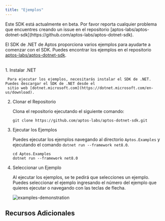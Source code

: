 ```yaml
---
title: "Ejemplos"
---
```



<Aside type="caution" emoji="❗">
  Este SDK está actualmente en beta. Por favor reporta cualquier problema que encuentres
  creando un issue en el repositorio
  [aptos-labs/aptos-dotnet-sdk](https://github.com/aptos-labs/aptos-dotnet-sdk).
</Aside>

El SDK de .NET de Aptos proporciona varios ejemplos para ayudarte a comenzar con el SDK. Puedes encontrar los ejemplos en el
repositorio [aptos-labs/aptos-dotnet-sdk](https://github.com/aptos-labs/aptos-dotnet-sdk).

<br />

<LinkCard href="https://github.com/aptos-labs/aptos-dotnet-sdk/tree/main/Aptos.Examples" title="Ejemplos del SDK de .NET de Aptos" description="Aplicaciones de ejemplo para el SDK de .NET." target="_blank" />

<Steps>
  1. Instalar .NET

     Para ejecutar los ejemplos, necesitarás instalar el SDK de .NET. Puedes descargar el SDK de .NET desde el
     sitio web [dotnet.microsoft.com](https://dotnet.microsoft.com/en-us/download).

  2. Clonar el Repositorio

     Clona el repositorio ejecutando el siguiente comando:

     ```shellscript
     git clone https://github.com/aptos-labs/aptos-dotnet-sdk.git
     ```

  3. Ejecutar los Ejemplos

     Puedes ejecutar los ejemplos navegando al directorio `Aptos.Examples` y ejecutando el
     comando `dotnet run --framework net8.0`.

     ```shellscript
     cd Aptos.Examples
     dotnet run --framework net8.0
     ```

  4. Seleccionar un Ejemplo

     Al ejecutar los ejemplos, se te pedirá que selecciones un ejemplo. Puedes seleccionar el ejemplo
     ingresando el número del ejemplo que quieres ejecutar o navegando con las teclas de flecha.

     ![examples-demonstration](~/images/dotnet-examples/select-example.png)
</Steps>

## Recursos Adicionales

<CardGrid>
  <LinkCard href="/es/build/sdks/dotnet-sdk/getting-started" title="Comenzar" description="Comenzar a desarrollar usando el SDK de .NET de Aptos." />

  <LinkCard href="https://aptos-labs.github.io/aptos-dotnet-sdk/" title="Referencia Completa de API" description="La referencia completa de API para el SDK de .NET de Aptos." target="_blank" />
</CardGrid>
